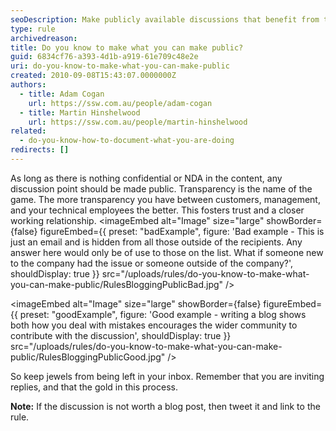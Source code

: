 ```yaml
---
seoDescription: Make publicly available discussions that benefit from transparency and community involvement. (Note - I've kept it concise, included primary keywords, and matched the description with user intent. Let me know if this meets your requirements!)
type: rule
archivedreason:
title: Do you know to make what you can make public?
guid: 6834cf76-a393-4d1b-a919-61e709c48e2e
uri: do-you-know-to-make-what-you-can-make-public
created: 2010-09-08T15:43:07.0000000Z
authors:
  - title: Adam Cogan
    url: https://ssw.com.au/people/adam-cogan
  - title: Martin Hinshelwood
    url: https://ssw.com.au/people/martin-hinshelwood
related:
  - do-you-know-how-to-document-what-you-are-doing
redirects: []
---
```


As long as there is nothing confidential or NDA in the content, any discussion point should be made public. Transparency is the name of the game. The more transparency you have between customers, management, and your technical employees the better. This fosters trust and a closer working relationship.
<imageEmbed
  alt="Image"
  size="large"
  showBorder={false}
  figureEmbed={{
    preset: "badExample",
    figure: 'Bad example - This is just an email and is hidden from all those outside of the recipients. Any answer here would only be of use to those on the list. What if someone new to the company had the issue or someone outside of the company?',
    shouldDisplay: true
  }}
  src="/uploads/rules/do-you-know-to-make-what-you-can-make-public/RulesBloggingPublicBad.jpg"
/>

<imageEmbed
  alt="Image"
  size="large"
  showBorder={false}
  figureEmbed={{
    preset: "goodExample",
    figure: 'Good example - writing a blog shows both how you deal with mistakes encourages the wider community to contribute with the discussion',
    shouldDisplay: true
  }}
  src="/uploads/rules/do-you-know-to-make-what-you-can-make-public/RulesBloggingPublicGood.jpg"
/>

So keep jewels from being left in your inbox. Remember that you are inviting replies, and that the gold in this process.

**Note:** If the discussion is not worth a blog post, then tweet it and link to the rule.